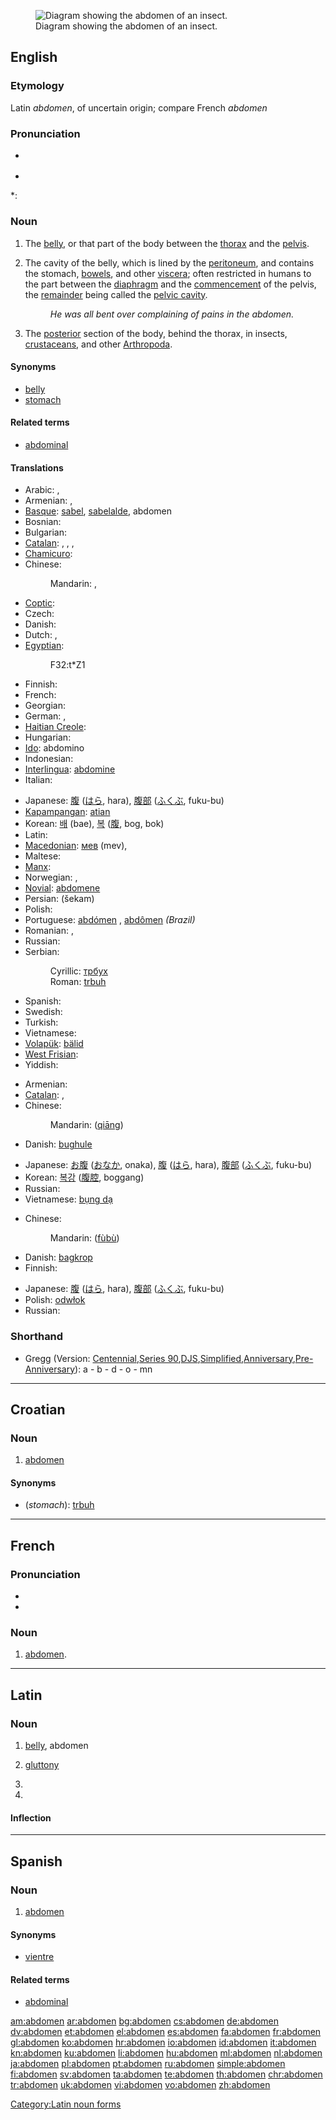 {{wikisource1911Enc|Abdomen}}
[[Image:ABDOMEN (PSF).png|thumb|right|Diagram showing the abdomen of an insect.]]
==English==

===Etymology===
Latin ''abdomen'', of uncertain origin; compare French ''abdomen''

===Pronunciation===
* {{a|RP}} {{IPA| /ˈæbdəmən/}}
* {{audio|en-us-abdomen.ogg|Audio (US)}}

*: {{rhymes|əʊmən}}

===Noun===
{{en-noun}}

# The [[belly]], or that part of the body between the [[thorax]] and the [[pelvis]].
# {{anatomy}} The cavity of the belly, which is lined by the [[peritoneum]], and contains the stomach, [[bowels]], and other [[viscera]]; often restricted in humans to the part between the [[diaphragm]] and the [[commencement]] of the pelvis, the [[remainder]] being called the [[pelvic cavity]].
#: ''He was all bent over complaining of pains in the abdomen.''
# {{zoology}} The [[posterior]] section of the body, behind the thorax, in insects, [[crustacean]]s, and other [[Arthropoda]].

====Synonyms====
* [[belly]]
* [[stomach]]

====Related terms====
* [[abdominal]]

====Translations====
{{trans-top|belly}}
* Arabic: {{t|ar|بطن|m|tr=baTn}},  {{t|ar|جوف|m|tr=jawf}}
* Armenian: {{t-|hy|որովայն|tr=orovayn}},  {{t-|hy|փոր|tr=orovayn}}
* [[Basque]]: [[sabel]], [[sabelalde]], abdomen
* Bosnian: {{t-|bs|trbuh|m}}
* Bulgarian: {{t+|bg|корем}}
* [[Catalan]]: {{t-|ca|abdomen|m}}, {{t+|ca|buc|m}}, {{t+|ca|panxa|f}}, {{t+|ca|ventre}}
* [[Chamicuro]]: {{tø|ccc|sye'ki}}
* Chinese:
*: Mandarin: {{t|cmn|腹部|tr=fùbù|sc=Hani}},  {{t-|cmn|腹|tr=fù|sc=Hani}}
* [[Coptic]]: {{tø|cop|ϩⲏ|tr=hē|sc=Copt}}
* Czech: {{t-|cs|břicho|n}}
* Danish: {{t-|da|bug|c}}
* Dutch: {{t+|nl|onderbuik|m}}, {{t+|nl|abdomen|n}}
* [[Egyptian]]: {{tø|egy|ẖt|sc=Egyp}}
*: <hiero>F32:t*Z1</hiero>
* Finnish: {{t+|fi|vatsa}}
* French: {{t+|fr|abdomen|m}}
* Georgian: {{t|ka|მუცელი|mutseli|sc=Geor|xs=Georgian}}
* German: {{t+|de|Bauch|m}}, {{t+|de|Unterleib|m}}
* [[Haitian Creole]]: {{tø|ht|anbavant}}
* Hungarian: {{t+|hu|has}}
* [[Ido]]: abdomino
* Indonesian: {{t+|id|perut|xs=Indonesian}}
* [[Interlingua]]: [[abdomine]]
* Italian: {{t+|it|addome|m}}
{{trans-mid}}
* Japanese: [[腹]] ([[はら]], hara), [[腹部]] ([[ふくぶ]], fuku-bu)
* [[Kapampangan]]: [[atian]]
* Korean: [[배]] (bae), [[복]] ([[腹]], bog, bok)
* Latin: {{t-|la|abdomen|alt=abdōmen}}
* [[Macedonian]]: [[мев]] (mev),  {{t-|mk|стомак|m|tr=stómak}}
* Maltese: {{t+|mt|żaqq|xs=Maltese}}
* [[Manx]]: {{t-|gv|bolg|xs=Manx}}
* Norwegian: {{t-|no|mage}}, {{t+|no|buk}}
* [[Novial]]: [[abdomene]]
* Persian: {{fa-Arab|[[شکم]]}} (šekam)
* Polish: {{t+|pl|brzuch|m}}
* Portuguese: [[abdómen]] {{m}}, [[abdômen]] {{m}} ''(Brazil)''
* Romanian: {{t-|ro|abdomen|n}}, {{t+|ro|burtă|f}}
* Russian: {{t+|ru|живот|m|tr=živót}}
* Serbian:
*: Cyrillic: [[трбух#Serbian|трбух]] {{m}}
*: Roman: [[trbuh#Serbian|trbuh]] {{m}}
* Spanish: {{t+|es|abdomen|m}}
* Swedish: {{t+|sv|buk}}
* Turkish: {{t+|tr|karın}}
* Vietnamese: {{t+|vi|bụng|xs=Vietnamese}}
* [[Volapük]]: [[bälid]]
* [[West Frisian]]: {{t-|fy|bûk|xs=West Frisian}}
* Yiddish: {{t-|yi|בויך|m|tr=boykh|xs=Yiddish}}
{{trans-bottom}}

{{trans-top|cavity}}
* Armenian: {{t-|hy|որովայնի խոռոչ|tr=orovayni xoṙoč}}
* [[Catalan]]: {{t-|ca|abdomen|m}}, {{t+|ca|buc|m}}
* Chinese:
*: Mandarin: {{zh-ts|腔|腔}} ([[qiāng]])
* Danish: [[bughule]] {{c}}
{{trans-mid}}
* Japanese: [[お腹]] ([[おなか]], onaka), [[腹]] ([[はら]], hara), [[腹部]] ([[ふくぶ]], fuku-bu)
* Korean: [[복강]] ([[腹腔]], boggang)
* Russian: {{t|ru|брюшная полость|f|tr=brjušnája pólost’}}
* Vietnamese: [[bụng dạ]]
{{trans-bottom}}

{{trans-top|the posterior section of an arthopod's body}}
* Chinese:
*: Mandarin: {{zh-ts|[[腹]][[部]]|[[腹]][[部]]}} ([[fù]][[bù]])
* Danish: [[bagkrop]] {{c}}
* Finnish: {{t-|fi|takaruumis}}
{{trans-mid}}
* Japanese: [[腹]] ([[はら]], hara), [[腹部]] ([[ふくぶ]], fuku-bu)
* Polish: [[odwłok]] {{m}}
* Russian: {{t|ru|брюшко|n|tr=brjuškó}}
{{trans-bottom}}

===Shorthand===
* Gregg (Version: [http://en.wikipedia.org/wiki/Gregg_Shorthand#Centennial_Gregg_Shorthand Centennial],[http://en.wikipedia.org/wiki/Gregg_Shorthand#Series_90_Gregg_Shorthand  Series 90],[http://en.wikipedia.org/wiki/Gregg_Shorthand#Diamond_Jubilee_Gregg_Shorthand  DJS],[http://en.wikipedia.org/wiki/Gregg_Shorthand#Simplified_Gregg_Shorthand Simplified],[http://en.wikipedia.org/wiki/Gregg_Shorthand#Anniversary_Gregg_Shorthand Anniversary],[http://en.wikipedia.org/wiki/Gregg_Shorthand#Pre-Anniversary_Gregg_Shorthand Pre-Anniversary]): a - b - d - o - mn

----

==Croatian==

===Noun===
{{hr-noun|m}}

# [[#English|abdomen]]

====Synonyms====
* (''stomach''): [[trbuh#Croatian|trbuh]]

----

==French==

===Pronunciation===
* {{IPA|/ab.dɔ.mɛn/|lang=fr}}
* {{audio|Fr-abdomen.ogg|Audio}}

===Noun===
{{fr-noun|m}}

# [[#English|abdomen]].

----

==Latin==

===Noun===
{{la-noun|abdōmen|abdominis#Latin|abdōminis|n|third}}

# [[belly]], abdomen
# {{context|by extension of meaning|lang=la}} [[gluttony]]
# {{inflection of|abdomen|abdōmen|acc|s|lang=la}}
# {{inflection of|abdomen|abdōmen|voc|s|lang=la}}

====Inflection====
{{ladecl3n}}
{{la-decl-3rd-N|abdomen|abdōmen|abdomin|abdōmin}}

[[Category:Latin noun forms]]

----

==Spanish==

===Noun===
{{es-noun-m|pl=abdómenes}}

# [[#English|abdomen]]

====Synonyms====
* [[vientre]]

====Related terms====
* [[abdominal]]

[[am:abdomen]]
[[ar:abdomen]]
[[bg:abdomen]]
[[cs:abdomen]]
[[de:abdomen]]
[[dv:abdomen]]
[[et:abdomen]]
[[el:abdomen]]
[[es:abdomen]]
[[fa:abdomen]]
[[fr:abdomen]]
[[gl:abdomen]]
[[ko:abdomen]]
[[hr:abdomen]]
[[io:abdomen]]
[[id:abdomen]]
[[it:abdomen]]
[[kn:abdomen]]
[[ku:abdomen]]
[[li:abdomen]]
[[hu:abdomen]]
[[ml:abdomen]]
[[nl:abdomen]]
[[ja:abdomen]]
[[pl:abdomen]]
[[pt:abdomen]]
[[ru:abdomen]]
[[simple:abdomen]]
[[fi:abdomen]]
[[sv:abdomen]]
[[ta:abdomen]]
[[te:abdomen]]
[[th:abdomen]]
[[chr:abdomen]]
[[tr:abdomen]]
[[uk:abdomen]]
[[vi:abdomen]]
[[vo:abdomen]]
[[zh:abdomen]]